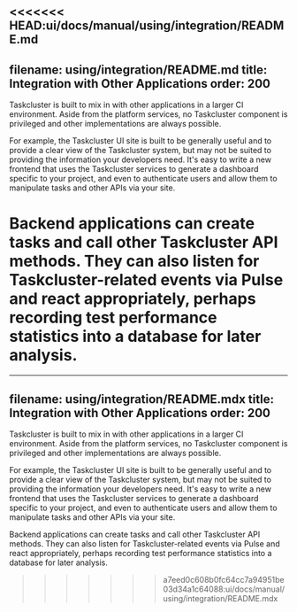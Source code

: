 <<<<<<< HEAD:ui/docs/manual/using/integration/README.md
---
filename: using/integration/README.md
title: Integration with Other Applications
order: 200
---

Taskcluster is built to mix in with other applications in a larger CI
environment. Aside from the platform services, no Taskcluster component is
privileged and other implementations are always possible.

For example, the Taskcluster UI site is built to be generally useful and to
provide a clear view of the Taskcluster system, but may not be suited to
providing the information your developers need. It's easy to write a new
frontend that uses the Taskcluster services to generate a dashboard specific to
your project, and even to authenticate users and allow them to manipulate tasks
and other APIs via your site.

Backend applications can create tasks and call other Taskcluster API methods.
They can also listen for Taskcluster-related events via Pulse and react
appropriately, perhaps recording test performance statistics into a database
for later analysis.
=======
---
filename: using/integration/README.mdx
title: Integration with Other Applications
order: 200
---

Taskcluster is built to mix in with other applications in a larger CI
environment. Aside from the platform services, no Taskcluster component is
privileged and other implementations are always possible.

For example, the Taskcluster UI site is built to be generally useful and to
provide a clear view of the Taskcluster system, but may not be suited to
providing the information your developers need. It's easy to write a new
frontend that uses the Taskcluster services to generate a dashboard specific to
your project, and even to authenticate users and allow them to manipulate tasks
and other APIs via your site.

Backend applications can create tasks and call other Taskcluster API methods.
They can also listen for Taskcluster-related events via Pulse and react
appropriately, perhaps recording test performance statistics into a database
for later analysis.
>>>>>>> a7eed0c608b0fc64cc7a94951be03d34a1c64088:ui/docs/manual/using/integration/README.mdx
